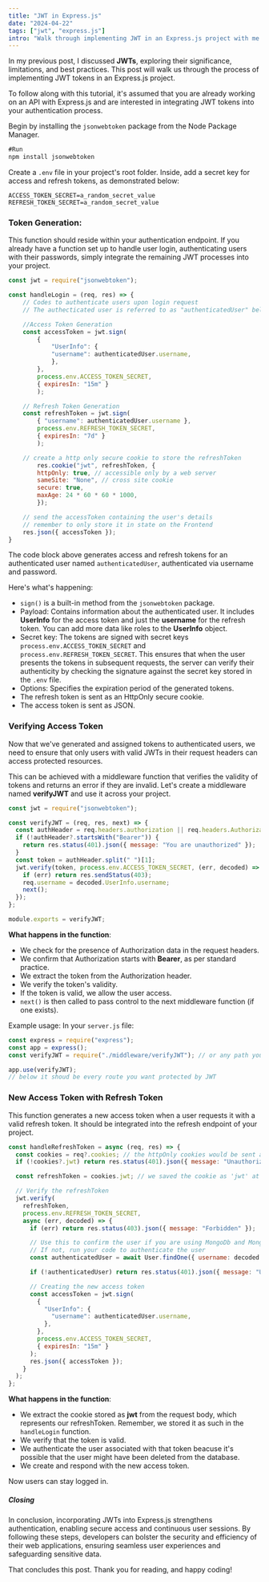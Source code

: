---
title: "JWT in Express.js"
date: "2024-04-22"
tags: ["jwt", "express.js"]
intro: "Walk through implementing JWT in an Express.js project with me in this post"
---

In my previous post, I discussed **JWTs**, exploring their significance, limitations, and best practices. This post will walk us through the process of implementing JWT tokens in an Express.js project.

To follow along with this tutorial, it's assumed that you are already working on an API with Express.js and are interested in integrating JWT tokens into your authentication process.

Begin by installing the `jsonwebtoken` package from the Node Package Manager.

```JavaScript
#Run
npm install jsonwebtoken
```

Create a `.env` file in your project's root folder. Inside, add a secret key for access and refresh tokens, as demonstrated below:

```
ACCESS_TOKEN_SECRET=a_random_secret_value
REFRESH_TOKEN_SECRET=a_random_secret_value
```

### Token Generation:

This function should reside within your authentication endpoint. If you already have a function set up to handle user login, authenticating users with their passwords, simply integrate the remaining JWT processes into your project.

```JavaScript
const jwt = require("jsonwebtoken");

const handleLogin = (req, res) => {
    // Codes to authenticate users upon login request
    // The authecticated user is referred to as "authenticatedUser" below

    //Access Token Generation
    const accessToken = jwt.sign(
        {
            "UserInfo": {
            "username": authenticatedUser.username,
            },
        },
        process.env.ACCESS_TOKEN_SECRET,
        { expiresIn: "15m" }
        );

    // Refresh Token Generation
    const refreshToken = jwt.sign(
        { "username": authenticatedUser.username },
        process.env.REFRESH_TOKEN_SECRET,
        { expiresIn: "7d" }
        );

    // create a http only secure cookie to store the refreshToken
        res.cookie("jwt", refreshToken, {
        httpOnly: true, // accessible only by a web server
        sameSite: "None", // cross site cookie
        secure: true,
        maxAge: 24 * 60 * 60 * 1000,
        });

    // send the accessToken containing the user's details
    // remember to only store it in state on the Frontend
    res.json({ accessToken });
}
```

The code block above generates access and refresh tokens for an authenticated user named `authenticatedUser`, authenticated via username and password.

Here's what's happening:

- `sign()` is a built-in method from the `jsonwebtoken` package.
- Payload: Contains information about the authenticated user. It includes **UserInfo** for the access token and just the **username** for the refresh token. You can add more data like roles to the **UserInfo** object.
- Secret key: The tokens are signed with secret keys `process.env.ACCESS_TOKEN_SECRET` and `process.env.REFRESH_TOKEN_SECRET`. This ensures that when the user presents the tokens in subsequent requests, the server can verify their authenticity by checking the signature against the secret key stored in the `.env` file.
- Options: Specifies the expiration period of the generated tokens.
- The refresh token is sent as an HttpOnly secure cookie.
- The access token is sent as JSON.

### Verifying Access Token

Now that we've generated and assigned tokens to authenticated users, we need to ensure that only users with valid JWTs in their request headers can access protected resources.

This can be achieved with a middleware function that verifies the validity of tokens and returns an error if they are invalid. Let's create a middleware named **verifyJWT** and use it across your project.

```JavaScript
const jwt = require("jsonwebtoken");

const verifyJWT = (req, res, next) => {
  const authHeader = req.headers.authorization || req.headers.Authorization;
  if (!authHeader?.startsWith("Bearer")) {
    return res.status(401).json({ message: "You are unauthorized" });
  }
  const token = authHeader.split(" ")[1];
  jwt.verify(token, process.env.ACCESS_TOKEN_SECRET, (err, decoded) => {
    if (err) return res.sendStatus(403);
    req.username = decoded.UserInfo.username;
    next();
  });
};

module.exports = verifyJWT;
```

**What happens in the function**:

- We check for the presence of Authorization data in the request headers.
- We confirm that Authorization starts with **Bearer**, as per standard practice.
- We extract the token from the Authorization header.
- We verify the token's validity.
- If the token is valid, we allow the user access.
- `next()` is then called to pass control to the next middleware function (if one exists).

Example usage: In your `server.js` file:

```JavaScript
const express = require("express");
const app = express();
const verifyJWT = require("./middleware/verifyJWT"); // or any path you placed the file

app.use(verifyJWT);
// below it shoud be every route you want protected by JWT
```

### New Access Token with Refresh Token

This function generates a new access token when a user requests it with a valid refresh token. It should be integrated into the refresh endpoint of your project.

```JavaScript
const handleRefreshToken = async (req, res) => {
  const cookies = req?.cookies; // the httpOnly cookies would be sent along the request
  if (!cookies?.jwt) return res.status(401).json({ message: "Unauthorized" });

  const refreshToken = cookies.jwt; // we saved the cookie as 'jwt' at handleLogin

  // Verify the refreshToken
  jwt.verify(
    refreshToken,
    process.env.REFRESH_TOKEN_SECRET,
    async (err, decoded) => {
      if (err) return res.status(403).json({ message: "Forbidden" });

      // Use this to confirm the user if you are using MongoDb and Mongoose as your database
      // If not, run your code to authenticate the user
      const authenticatedUser = await User.findOne({ username: decoded.username }).exec();

      if (!authenticatedUser) return res.status(401).json({ message: "Unauthorized" });

      // Creating the new access token
      const accessToken = jwt.sign(
        {
          "UserInfo": {
            "username": authenticatedUser.username,
          },
        },
        process.env.ACCESS_TOKEN_SECRET,
        { expiresIn: "15m" }
      );
      res.json({ accessToken });
    }
  );
};
```

**What happens in the function**:

- We extract the cookie stored as **jwt** from the request body, which represents our refreshToken. Remember, we stored it as such in the `handleLogin` function.
- We verify that the token is valid.
- We authenticate the user associated with that token beacuse it's possible that the user might have been deleted from the database.
- We create and respond with the new access token.

Now users can stay logged in.

##### Closing

In conclusion, incorporating JWTs into Express.js strengthens authentication, enabling secure access and continuous user sessions. By following these steps, developers can bolster the security and efficiency of their web applications, ensuring seamless user experiences and safeguarding sensitive data.

That concludes this post. Thank you for reading, and happy coding!
